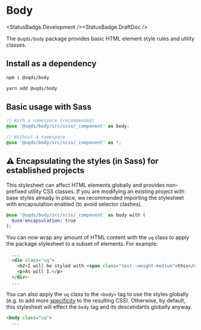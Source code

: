 
<Meta title="Components/Body/Body" />

# Body
<StatusBadge.Development /><StatusBadge.DraftDoc />

The `@uqds/body` package provides basic HTML element style rules and utility
classes.

## Install as a dependency

```bash
npm i @uqds/body
```

```bash
yarn add @uqds/body
```

## Basic usage with Sass

```scss
// With a namespace (recommended)
@use '@uqds/body/src/scss/_component' as body;

// Without a namespace
@use '@uqds/body/src/scss/_component' as *;
```

## ⚠️ Encapsulating the styles (in Sass) for established projects

This stylesheet can affect HTML elements globally and provides non-prefixed
utility CSS classes. If you are modifying an existing project with base styles
already in place, we recommended importing the stylesheet with encapsulation
enabled (to avoid selector clashes).

```scss
@use '@uqds/body/src/scss/_component' as body with (
  $use-encapsulation: true
);
```

You can now wrap any amount of HTML content with the `uq` class to apply the
package stylesheet to a subset of elements. For example:

```html
  ...
  <div class="uq">
    <h2>I will be styled with <span class="text--weight-medium">this</span> stylesheet.</h2>
    <p>As will I.</p>
  </div>
  ...
```

You can also apply the `uq` class to the `<body>` tag to use the styles globally
(e.g. to add more [specificity](https://developer.mozilla.org/en-US/docs/Web/CSS/Specificity)
to the resulting CSS). Otherwise, by default, this stylesheet will effect the
`body` tag and its descendants globally anyway.

```html
<body class="uq">
  ...
```
